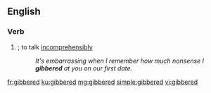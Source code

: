 ==English==

===Verb===
{{head|en|verb form}}

# {{en-past of|gibber}}; to talk [[incomprehensibly]]
#: ''It's embarrassing when I remember how much nonsense I '''gibbered''' at you on our first date.''

[[fr:gibbered]]
[[ku:gibbered]]
[[mg:gibbered]]
[[simple:gibbered]]
[[vi:gibbered]]